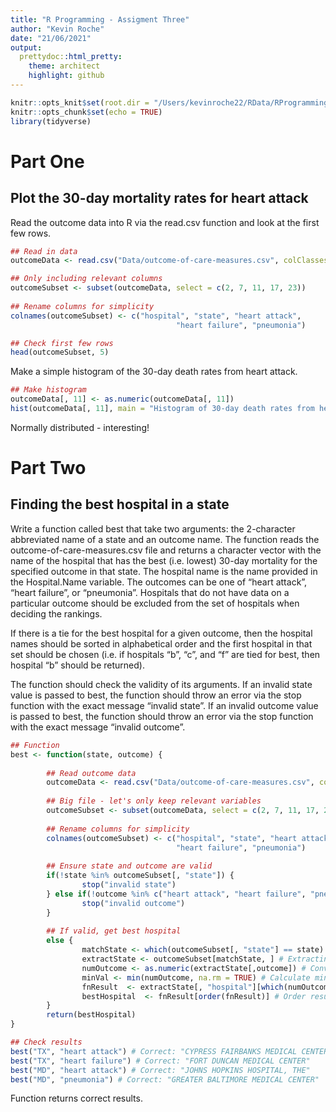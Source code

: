 ```yaml
---
title: "R Programming - Assigment Three"
author: "Kevin Roche"
date: "21/06/2021"
output:
  prettydoc::html_pretty:
    theme: architect
    highlight: github
---
```


```r
knitr::opts_knit$set(root.dir = "/Users/kevinroche22/RData/RProgramming Assignment 3")
knitr::opts_chunk$set(echo = TRUE)
library(tidyverse)
```

# Part One
## Plot the 30-day mortality rates for heart attack

Read the outcome data into R via the read.csv function and look at the first few rows.

```r

## Read in data
outcomeData <- read.csv("Data/outcome-of-care-measures.csv", colClasses = "character")

## Only including relevant columns
outcomeSubset <- subset(outcomeData, select = c(2, 7, 11, 17, 23))
        
## Rename columns for simplicity
colnames(outcomeSubset) <- c("hospital", "state", "heart attack",
                                     "heart failure", "pneumonia")

## Check first few rows
head(outcomeSubset, 5)
```

Make a simple histogram of the 30-day death rates from heart attack.

```r

## Make histogram
outcomeData[, 11] <- as.numeric(outcomeData[, 11])
hist(outcomeData[, 11], main = "Histogram of 30-day death rates from heart attack", ylab = "Number of hospitals", xlab = "Number of deaths")
```

Normally distributed - interesting!

# Part Two
## Finding the best hospital in a state

Write a function called best that take two arguments: the 2-character abbreviated name of a state and an outcome name. The function reads the outcome-of-care-measures.csv file and returns a character vector with the name of the hospital that has the best (i.e. lowest) 30-day mortality for the specified outcome in that state. The hospital name is the name provided in the Hospital.Name variable. The outcomes can be one of “heart attack”, “heart failure”, or “pneumonia”. Hospitals that do not have data on a particular outcome should be excluded from the set of hospitals when deciding the rankings. 

If there is a tie for the best hospital for a given outcome, then the hospital names should be sorted in alphabetical order and the first hospital in that set should be chosen (i.e. if hospitals “b”, “c”, and “f” are tied for best, then hospital “b” should be returned). 

The function should check the validity of its arguments. If an invalid state value is passed to best, the function should throw an error via the stop function with the exact message “invalid state”. If an invalid outcome value is passed to best, the function should throw an error via the stop function with the exact message “invalid outcome”.

```r

## Function 
best <- function(state, outcome) {
        
        ## Read outcome data
        outcomeData <- read.csv("Data/outcome-of-care-measures.csv", colClasses = "character", header=TRUE)
        
        ## Big file - let's only keep relevant variables
        outcomeSubset <- subset(outcomeData, select = c(2, 7, 11, 17, 23))
        
        ## Rename columns for simplicity
        colnames(outcomeSubset) <- c("hospital", "state", "heart attack",
                                     "heart failure", "pneumonia")
        
        ## Ensure state and outcome are valid
        if(!state %in% outcomeSubset[, "state"]) {
                stop("invalid state")
        } else if(!outcome %in% c("heart attack", "heart failure", "pneumonia")){
                stop("invalid outcome")
        } 
        
        ## If valid, get best hospital
        else {
                matchState <- which(outcomeSubset[, "state"] == state) # Choose obs with selected state
                extractState <- outcomeSubset[matchState, ] # Extracting obs for the called state
                numOutcome <- as.numeric(extractState[,outcome]) # Convert to numeric
                minVal <- min(numOutcome, na.rm = TRUE) # Calculate min value
                fnResult  <- extractState[, "hospital"][which(numOutcome == minVal)] # Store result
                bestHospital  <- fnResult[order(fnResult)] # Order result
        }
        return(bestHospital)
}
```

```r

## Check results
best("TX", "heart attack") # Correct: "CYPRESS FAIRBANKS MEDICAL CENTER"
best("TX", "heart failure") # Correct: "FORT DUNCAN MEDICAL CENTER"
best("MD", "heart attack") # Correct: "JOHNS HOPKINS HOSPITAL, THE"
best("MD", "pneumonia") # Correct: "GREATER BALTIMORE MEDICAL CENTER"
```
Function returns correct results.